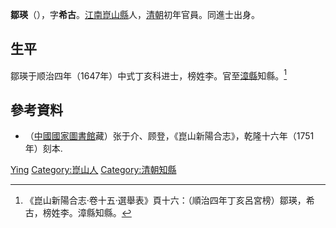 '''鄒瑛'''（{{bd|？||？}}），字'''希古'''。[[江南省|江南]][[崑山縣|崑山縣]]人，[[清朝|清朝]]初年官員。同進士出身。

==生平==
鄒瑛于顺治四年（1647年）中式丁亥科进士，榜姓李。官至[[漳縣|漳縣]]知縣。<ref>《崑山新陽合志·卷十五·選舉表》頁十六：（順治四年丁亥呂宮榜）鄒瑛，希古，榜姓李。漳縣知縣。</ref>

==參考資料==
{{reflist}}
* （[[中國國家圖書館|中國國家圖書館]]藏）张于介、顾登，《崑山新陽合志》，乾隆十六年（1751年）刻本.

{{順治四年丁亥科殿試金榜}}

{{Authority control}}

{{DEFAULTSORT:Zou鄒}}
[[Category:鄒姓|Ying]]
[[Category:崑山人|Category:崑山人]]
[[Category:清朝知縣|Category:清朝知縣]]